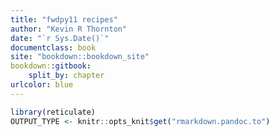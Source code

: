 ```yaml
--- 
title: "fwdpy11 recipes"
author: "Kevin R Thornton"
date: "`r Sys.Date()`"
documentclass: book
site: "bookdown::bookdown_site"
bookdown::gitbook:
    split_by: chapter
urlcolor: blue
---
```


```r
library(reticulate)
OUTPUT_TYPE <- knitr::opts_knit$get("rmarkdown.pandoc.to")
```
